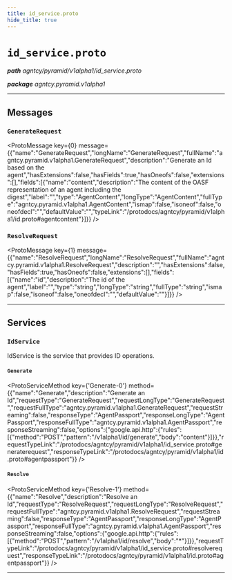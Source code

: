 ```yaml
---
title: id_service.proto
hide_title: true
---
```



# `id_service.proto`
_**path** agntcy/pyramid/v1alpha1/id_service.proto_

_**package** agntcy.pyramid.v1alpha1_



---

## Messages


### `GenerateRequest`
<ProtoMessage key={0} message={{"name":"GenerateRequest","longName":"GenerateRequest","fullName":"agntcy.pyramid.v1alpha1.GenerateRequest","description":"Generate an Id based on the agent","hasExtensions":false,"hasFields":true,"hasOneofs":false,"extensions":[],"fields":[{"name":"content","description":"The content of the OASF representation of an agent including the digest","label":"","type":"AgentContent","longType":"AgentContent","fullType":"agntcy.pyramid.v1alpha1.AgentContent","ismap":false,"isoneof":false,"oneofdecl":"","defaultValue":"","typeLink":"/protodocs/agntcy/pyramid/v1alpha1/id.proto#agentcontent"}]}} />


### `ResolveRequest`
<ProtoMessage key={1} message={{"name":"ResolveRequest","longName":"ResolveRequest","fullName":"agntcy.pyramid.v1alpha1.ResolveRequest","description":"","hasExtensions":false,"hasFields":true,"hasOneofs":false,"extensions":[],"fields":[{"name":"id","description":"The id of the agent","label":"","type":"string","longType":"string","fullType":"string","ismap":false,"isoneof":false,"oneofdecl":"","defaultValue":""}]}} />

---
## Services


### `IdService`

IdService is the service that provides ID operations.


#### `Generate`
<ProtoServiceMethod key={'Generate-0'} method={{"name":"Generate","description":"Generate an Id","requestType":"GenerateRequest","requestLongType":"GenerateRequest","requestFullType":"agntcy.pyramid.v1alpha1.GenerateRequest","requestStreaming":false,"responseType":"AgentPassport","responseLongType":"AgentPassport","responseFullType":"agntcy.pyramid.v1alpha1.AgentPassport","responseStreaming":false,"options":{"google.api.http":{"rules":[{"method":"POST","pattern":"/v1alpha1/id/generate","body":"content"}]}},"requestTypeLink":"/protodocs/agntcy/pyramid/v1alpha1/id_service.proto#generaterequest","responseTypeLink":"/protodocs/agntcy/pyramid/v1alpha1/id.proto#agentpassport"}} />


#### `Resolve`
<ProtoServiceMethod key={'Resolve-1'} method={{"name":"Resolve","description":"Resolve an Id","requestType":"ResolveRequest","requestLongType":"ResolveRequest","requestFullType":"agntcy.pyramid.v1alpha1.ResolveRequest","requestStreaming":false,"responseType":"AgentPassport","responseLongType":"AgentPassport","responseFullType":"agntcy.pyramid.v1alpha1.AgentPassport","responseStreaming":false,"options":{"google.api.http":{"rules":[{"method":"POST","pattern":"/v1alpha1/id/resolve","body":"*"}]}},"requestTypeLink":"/protodocs/agntcy/pyramid/v1alpha1/id_service.proto#resolverequest","responseTypeLink":"/protodocs/agntcy/pyramid/v1alpha1/id.proto#agentpassport"}} />


---


  